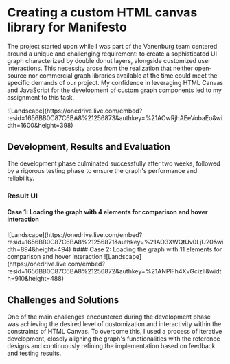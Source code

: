 

# Creating a custom HTML canvas library for Manifesto
The project started upon while I was part of the Vanenburg team centered around a unique and 
challenging requirement: to create a sophisticated UI graph characterized by double donut layers, 
alongside customized user interactions. This necessity arose from the realization that neither 
open-source nor commercial graph libraries available at the time could meet the specific demands 
of our project. My confidence in leveraging HTML Canvas and JavaScript for the development of 
custom graph components led to my assignment to this task.

  
<Bleed >
  ![Landscape](https://onedrive.live.com/embed?resid=1656BB0C87C6BA8%21256873&authkey=%21AOwRjhAEeVobaEo&width=1600&height=398)
</Bleed>


## Development, Results and Evaluation
The development phase culminated successfully after two weeks, followed by a rigorous testing phase 
to ensure the graph's performance and reliability. 

### Result UI
#### Case 1: Loading the graph with 4 elements for comparison and hover interaction  
<Bleed >
  ![Landscape](https://onedrive.live.com/embed?resid=1656BB0C87C6BA8%21256871&authkey=%21AO3XWQtUv0LjU20&width=894&height=494)
</Bleed>
#### Case 2: Loading the graph with 11 elements for comparison and hover interaction 
<Bleed >
  ![Landscape](https://onedrive.live.com/embed?resid=1656BB0C87C6BA8%21256872&authkey=%21ANPlFh4XvGcizlI&width=910&height=488)
</Bleed>

## Challenges and Solutions
One of the main challenges encountered during the development phase was achieving the desired level 
of customization and interactivity within the constraints of HTML Canvas. To overcome this, I used a 
process of iterative development, closely aligning the graph's functionalities with the reference 
designs and continuously refining the implementation based on feedback and testing results.